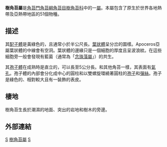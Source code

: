 {{Automatic taxobox
| taxon = Dendroceros
| image = Dendroceros.jpg
| image_caption = 生成於樹皮上的樹角苔
| authority = 
| subdivision_ranks = 種
| subdivision =
見文中。
}}

'''樹角苔屬'''是[[角苔門|角苔門]][[角苔綱|角苔綱]][[角苔目|角苔目]][[樹角苔科|樹角苔科]]中的一[[屬_(生物)|屬]]。本屬包含了原生於世界各地熱帶及亞熱帶地區的51個物種。

==描述==
其[[配子體|配子體]]是黃綠色的，且通常小於半公尺長。[[葉狀體|葉狀體]]呈分岔的圖樣。Apoceros亞屬葉狀體的中線會有空洞。葉狀體的邊緣只是一個細胞的厚度且呈波浪紋。在這些細胞旁一般會發現有藍菌（通常為「[[念珠藻屬|念珠藻屬]]」）的共生。

其[[孢子體|孢子體]]在成熟時是直立的，可以長至5公分長。和其他角苔一樣，其表面有[[氣孔|氣孔]]。孢子體的內部會分化成中心的圓柱和以雙螺旋環繞著圓柱的[[孢子|孢子]]和[[彈絲|彈絲]]。孢子是綠色的、相對較大且有一裝飾的表皮。

== 棲地 ==
樹角苔生長於潮濕的地面、突出的岩地和樹木的旁邊。

== 外部連結 ==
{{Wikispecies}}

{{Bryophyte-stub}}
{{Taxonbar|from=Q1012912}}

[[Category:角苔門|S]]
[[Category:樹角苔屬|]]
[[Category:树角苔科|S]]